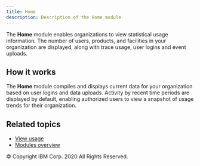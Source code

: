 ```yaml
---
title: Home
description: Description of the Home module
---
```


<PageDescription>

The **<SolutionName />** **Home** module enables organizations to view
statistical usage information. The number of users, products, and facilities in
your organization are displayed, along with trace usage, user logins and event uploads.

</PageDescription>

## How it works

The **Home** module compiles and displays current data for your organization based
on user logins and data uploads. Activity by recent time periods are displayed by default,
enabling authorized users to view a snapshot of <SolutionName /> usage trends for their organization.

## Related topics

- [View usage](/how-to/view-usage)
- [Modules overview](/modules/modules-overview)

<PageCopyright>© Copyright IBM Corp. 2020 All Rights Reserved.</PageCopyright>
